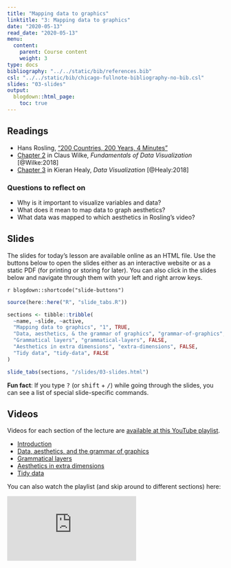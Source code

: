 ```yaml
---
title: "Mapping data to graphics"
linktitle: "3: Mapping data to graphics"
date: "2020-05-13"
read_date: "2020-05-13"
menu:
  content:
    parent: Course content
    weight: 3
type: docs
bibliography: "../../static/bib/references.bib"
csl: "../../static/bib/chicago-fullnote-bibliography-no-bib.csl"
slides: "03-slides"
output:
  blogdown::html_page:
    toc: true
---
```


## Readings

- <i class="fab fa-youtube"></i> Hans Rosling, ["200 Countries, 200 Years, 4 Minutes"](https://www.youtube.com/watch?v=jbkSRLYSojo)
- <i class="fas fa-book"></i> [Chapter 2](https://serialmentor.com/dataviz/aesthetic-mapping.html) in Claus Wilke, *Fundamentals of Data Visualization* [@Wilke:2018]
- <i class="fas fa-book"></i> [Chapter 3](http://socviz.co/makeplot.html) in Kieran Healy, *Data Visualization* [@Healy:2018]

### Questions to reflect on

- Why is it important to visualize variables and data?
- What does it mean to map data to graph aesthetics?
- What data was mapped to which aesthetics in Rosling's video?


## Slides

The slides for today's lesson are available online as an HTML file. Use the buttons below to open the slides either as an interactive website or as a static PDF (for printing or storing for later). You can also click in the slides below and navigate through them with your left and right arrow keys.

`r blogdown::shortcode("slide-buttons")`

```r
source(here::here("R", "slide_tabs.R"))

sections <- tibble::tribble(
  ~name, ~slide, ~active,
  "Mapping data to graphics", "1", TRUE,
  "Data, aesthetics, & the grammar of graphics", "grammar-of-graphics", FALSE,
  "Grammatical layers", "grammatical-layers", FALSE,
  "Aesthetics in extra dimensions", "extra-dimensions", FALSE,
  "Tidy data", "tidy-data", FALSE
)

slide_tabs(sections, "/slides/03-slides.html")
```

:::fyi
**Fun fact**: If you type <kbd>?</kbd> (or <kbd>shift</kbd> + <kbd>/</kbd>) while going through the slides, you can see a list of special slide-specific commands.
:::


## Videos

Videos for each section of the lecture are [available at this YouTube playlist](https://www.youtube.com/playlist?list=PLS6tnpTr39sF-mpzuaQaDw5VoOgp359Z9).

- [Introduction](https://www.youtube.com/watch?v=ukDGvD3XXHg&list=PLS6tnpTr39sF-mpzuaQaDw5VoOgp359Z9)
- [Data, aesthetics, and the grammar of graphics](https://www.youtube.com/watch?v=S56YAocj-hk&list=PLS6tnpTr39sF-mpzuaQaDw5VoOgp359Z9&)
- [Grammatical layers](https://www.youtube.com/watch?v=DVr8ubJ7JHk&list=PLS6tnpTr39sF-mpzuaQaDw5VoOgp359Z9)
- [Aesthetics in extra dimensions](https://www.youtube.com/watch?v=pfYkWZcTHAM&list=PLS6tnpTr39sF-mpzuaQaDw5VoOgp359Z9)
- [Tidy data](https://www.youtube.com/watch?v=KHpZ1oa_99g&list=PLS6tnpTr39sF-mpzuaQaDw5VoOgp359Z9)

You can also watch the playlist (and skip around to different sections) here:

<div class="embed-responsive embed-responsive-16by9">
<iframe class="embed-responsive-item" src="https://www.youtube.com/embed/videoseries?list=PLS6tnpTr39sF-mpzuaQaDw5VoOgp359Z9" frameborder="0" allow="accelerometer; autoplay; encrypted-media; gyroscope; picture-in-picture" allowfullscreen></iframe>
</div>
